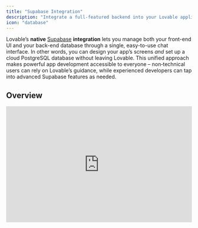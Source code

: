 ```yaml
---
title: "Supabase Integration"
description: "Integrate a full-featured backend into your Lovable application with Supabase."
icon: "database"
---
```


Lovable’s **native** [Supabase](https://supabase.com/) **integration** lets you manage both your front-end UI and your back-end database through a single, easy-to-use chat interface. In other words, you can design your app’s screens _and_ set up a cloud PostgreSQL database without leaving Lovable. This unified approach makes powerful app development accessible to everyone – non‑technical users can rely on Lovable’s guidance, while experienced developers can tap into advanced Supabase features as needed.

## Overview

<iframe width="100%" height="315" src="https://www.youtube.com/embed/-sSOyO0FiPE?si=WljVA-E0YU4LObMY" title="YouTube video player" frameborder="0" allow="accelerometer; autoplay; clipboard-write; encrypted-media; gyroscope; picture-in-picture; web-share" referrerpolicy="strict-origin-when-cross-origin" allowfullscreen />

Supabase is an open-source alternative to Firebase, providing a hosted PostgreSQL database with real-time capabilities, user authentication, file storage, and serverless functions. By connecting Supabase to your Lovable app, you instantly gain a production-ready backend without writing any boilerplate code or manually configuring servers. Supabase’s intuitive web dashboard makes it easy to manage your data and users, and its robust SQL foundation means you retain the full power and scalability of a PostgreSQL database.

### **Key features unlocked by Supabase integration:**

- **Database (PostgreSQL)** – Store and query your app data with full SQL support. Lovable can automatically generate the necessary tables and schema based on your prompts.
- **User Authentication** – Securely manage user sign-ups, logins, and access control. Lovable can add pre-built authentication flows (email/password, etc.) to your app with a simple prompt.
- **File Storage** – Upload and serve images or other files via Supabase Storage. Great for user profile photos, uploads, or any static media your app needs to handle.
- **Real-time Updates** – Supabase can stream live data changes to your app. This enables features like live chat, activity feeds, or collaborative dashboards that update instantly for all users.
- **Edge Functions (Serverless)** – Run custom backend logic (in JavaScript/TypeScript) on Supabase’s infrastructure. Lovable will create and deploy these functions for tasks like sending emails, processing payments, or integrating with external APIs.

### **Why use Lovable’s Supabase integration?**

With Lovable, you don’t have to juggle separate tools for front-end design and back-end setup. By simply conversing with Lovable’s AI, you can build your UI _and_ have the underlying database and server functions created for you automatically. This means faster development and fewer integration headaches. For example, if you prompt Lovable with “Add a user feedback form and save responses to the database,” Lovable will generate the form UI **and** set up a Supabase table to store the feedback – all in one go. This seamless end-to-end generation is Lovable’s unique strength, empowering beginners to build complex apps and allowing power users to move faster.

## Getting Started: Connecting Supabase to Lovable

Connecting a Supabase backend to your Lovable project is straightforward. You’ll need a Supabase account (free tier is fine) and a Lovable project ready. If you don’t have a Supabase account yet, you can sign up at the Supabase website – no credit card required for the free tier.

<iframe width="100%" height="315" src="https://www.youtube.com/embed/V_2aZCjrTJo" title="YouTube video player" frameborder="0" allow="accelerometer; autoplay; clipboard-write; encrypted-media; gyroscope; picture-in-picture" allowfullscreen />

<Steps>
  <Step title="Create a Supabase account">
    Register a new Supabase account [here](https://app.supabase.com/sign-up) or [sign in](https://app.supabase.com/sign-in) if you already have one.

    <iframe width="100%" height="315" src="https://www.youtube.com/embed/g8CvOq3b-sg" title="YouTube video player" frameborder="0" allow="accelerometer; autoplay; clipboard-write; encrypted-media; gyroscope; picture-in-picture" allowfullscreen />
  </Step>
  <Step title="Create a new project in Supabase.">
    Click on \+ New Project, complete the necessary fields, and allow a few minutes for setup.

    <iframe width="100%" height="315" src="https://www.youtube.com/embed/z6eDOn1613U?si=OhuL1AdNObVYFkbY" title="YouTube video player" frameborder="0" allow="accelerometer; autoplay; clipboard-write; encrypted-media; gyroscope; picture-in-picture; web-share" referrerpolicy="strict-origin-when-cross-origin" allowfullscreen />
  </Step>
  <Step title="Connect Supabase to Lovable">
    <Steps>
      <Step title="Initiate the Supabase connection in Lovable.">
        In the Lovable editor, open the **Integrations** menu (usually found in the top-right toolbar). Click **Connect Supabase**. Lovable will prompt you to log in to Supabase if you aren’t already.
      </Step>
      <Step title="Authorize and select or create a project.">
        A Supabase login screen will appear. Sign into your Supabase account and authorize Lovable. Next, you’ll be asked to choose a Supabase **organization** and **project** to link with your Lovable app. You can select an existing project or create a new one on the spot (Lovable’s chat will guide you through creating a new Supabase project if needed).
      </Step>
      <Step title="Wait for configuration to complete.">
        After selecting the project, Lovable will automatically configure the connection. Within a few seconds, you should see a confirmation message in the chat (e.g. “✅ Supabase connected”). At this point, your Lovable app is now linked to the Supabase database – ready to use authentication, data storage, and other backend features.
      </Step>
    </Steps>
    <Tip>
      Both Lovable and Supabase offer generous free tiers for development. If your app grows or requires advanced features, you may eventually need paid plans for each service separately. For now, you can experiment without incurring costs.
    </Tip>
  </Step>
</Steps>

## Adding User Authentication

One of the first things you’ll likely want is user authentication (so people can sign up and log into your app). Lovable’s Supabase integration makes this trivial to set up via chat.

<iframe width="100%" height="315" src="https://www.youtube.com/embed/LHpMUj-Jf_k" title="YouTube video player" frameborder="0" allow="accelerometer; autoplay; clipboard-write; encrypted-media; gyroscope; picture-in-picture" allowfullscreen />

### Email and Password (Basic Setup)

Once your project is connected to Supabase, Lovable can generate authentication pages for you. For example, you can simply prompt: **“Add login”**. This will typically create a basic login page (and related signup flow) in your app, wired up to Supabase’s authentication system.

After Lovable adds the login UI, you have a couple of ways to create users for testing:

<Note>
  Example prompt:

  ```
  Add login
  ```
</Note>

- **Via your app’s signup form:** Use the newly added interface in your app to register a user (this will communicate with Supabase to create the account).
- **Via Supabase Dashboard:** Go to your Supabase project’s dashboard, navigate to **Authentication \> Users**, and manually add a new user (email and password). This is handy to set up a test account quickly.

<Tip>
  For development convenience, we recommend disabling email confirmation in Supabase while you test. This way, users can log in immediately without needing to verify an email. To do this, open your Supabase dashboard and go to **Authentication \> Settings (or Providers) \> Email**, then **disable the “Confirm email” requirement**. You can re-enable confirmations later in production for security.
</Tip>

Lovable will have already configured your Lovable app to recognize authenticated users (for example, gating certain pages to logged-in users only, if appropriate). You can further customize the look and feel of the login/signup pages using Lovable’s editor or prompts. Supabase Integration 2.0 even allows adding extra fields to your signup form or styling the form to match your brand.

### Social Logins (e.g. Google)

<iframe width="100%" height="315" src="https://www.youtube.com/embed/W6-_0-Eekio?si=8WkxiJn0oe4wfSbe" title="YouTube video player" frameborder="0" allow="accelerometer; autoplay; clipboard-write; encrypted-media; gyroscope; picture-in-picture; web-share" referrerpolicy="strict-origin-when-cross-origin" allowfullscreen />

Supabase supports OAuth logins like Google, GitHub, Twitter, and more. You can integrate these into your Lovable app as well:

1. **Enable the provider in Supabase:** In your Supabase dashboard, navigate to **Authentication \> Providers**. You’ll see a list of external login providers. Toggle on **Google** (for example) and follow the instructions to provide the required OAuth Client ID and Secret from Google. _(Supabase will guide you on how to obtain these credentials from Google’s developer console.)_ Save the settings – your Supabase project now knows how to handle Google logins.
2. **Update your Lovable app’s UI:** Next, you can prompt Lovable to add a social login option. For instance: **“Add a ‘Sign in with Google’ button to the login page.”** Lovable will modify the authentication page, adding a Google sign-in button and the necessary code to initiate the OAuth flow via Supabase.

Once this is done, users of your app will be able to click “Sign in with Google”, be redirected to Google for authentication, and then return to your app as logged-in users. You can enable other providers (GitHub, Facebook, etc.) in a similar way – just remember to configure each in Supabase and then adjust your Lovable UI accordingly.

## Managing Data with Supabase

Beyond authentication, the core of most apps is reading and writing data. With Lovable and Supabase, you can create database tables and connect them to your UI without leaving the chat prompt.

<iframe width="100%" height="315" src="https://www.youtube.com/embed/V5LdDEuCli4" title="YouTube video player" frameborder="0" allow="accelerometer; autoplay; clipboard-write; encrypted-media; gyroscope; picture-in-picture" allowfullscreen />

### Creating Database Tables via Lovable

After connecting Supabase, whenever you need to store data persistently, you can instruct Lovable and it will coordinate the database setup for you. The process typically looks like this:

<Steps>
  <Step title="Describe the feature and data you need">
    In Lovable’s chat, request a feature that involves data storage. For example, you might say: **“Add a feedback form and save responses in a database table.”** Be as clear as possible about what data you want to store (e.g. user feedback with a message and rating, or an inventory item with name, price, etc.). Lovable will use this information to determine what database structure is required.
  </Step>
  <Step title="Review the generated SQL snippet">
    Lovable’s AI will propose updates to your app. Since your request involves storing data, Lovable will also produce a SQL schema snippet – essentially the commands to create the necessary table(s) or columns in Supabase. For example, it might say something like: _“I will create a table _`feedback`_with columns _ `id`_, _`message`_, and _`rating`_”_ and provide the SQL code for that. This snippet appears in the chat or sidebar for you to copy.
  </Step>
  <Step title="Run the SQL in Supabase">
    Open your Supabase dashboard and go to the **SQL Editor**. Paste the SQL snippet from Lovable and execute it, which will create the new table (or alter an existing table) in your database. You can verify in the Supabase **Table Editor** that the table now exists with the specified columns.
  </Step>
  <Step title="Confirm and let Lovable finish integration">
    Back in Lovable, confirm that you ran the SQL (the chat might ask for confirmation, or you can simply tell Lovable “done” or click a provided confirmation). Lovable will then finalize the integration: it updates your app’s UI to bind form inputs, lists, or other components to the new Supabase table. Continuing our example, the feedback form in your app is now connected—when a user submits feedback, it will be saved into the `feedback` table, and you can retrieve and display those entries as well.
  </Step>
</Steps>

That’s it\\! You didn’t have to manually design a database schema or write any backend code – Lovable and Supabase handled it from your description. You can repeat this process for any new data feature (blog posts, comments, products, etc.).

For example, if you want users to be able to post articles in your app, you could prompt: **“Allow users to create posts with a title and content, and store these in the database.”** Lovable would generate a `posts` table (with fields for title, content, author, timestamps, etc.), give you the SQL to add it to Supabase, and then wire up the front-end forms and pages to that table.

<Note>
  Supabase’s dashboard offers a rich interface to manage your data. You can view and edit table rows in a spreadsheet-like UI, define relationships between tables, and even import data from CSV or Excel. Under the hood, it’s all PostgreSQL – which means you can perform complex queries or use SQL features as needed. Supabase even provides an **AI SQL Assistant** in its SQL editor to help you write queries if you’re not familiar with SQL. This can be handy for advanced analysis or troubleshooting.
</Note>

### File Storage (Images & Media)

When your Lovable app needs to handle file uploads (for example, user profile pictures, attachments, or any media), Supabase integration has you covered. Supabase includes a **Storage** service for hosting files (images, videos, PDFs, etc.) conveniently alongside your database.

If you add an **Upload** component or an image upload feature in your Lovable app, Lovable will utilize Supabase Storage behind the scenes. Uploaded files will be stored in a storage bucket within your Supabase project, and you’ll get a URL or reference to use for displaying or downloading the file later.

By default, Supabase’s free tier allows files up to **50MB** each to be uploaded. This is plenty for most images or short videos. If your app needs to handle larger files, Supabase’s paid plans support bigger uploads (including **resumable uploads** for very large files). You can organize files into folders (buckets) and manage access permissions via the Supabase dashboard as needed.

<Note>
  Suppose your app has user profiles and you want users to add a profile picture. You might prompt Lovable: _“Add a profile picture upload to the account settings page.”_ Lovable will create the UI for uploading an image. Thanks to the Supabase integration, when a user uploads a file, it’s saved in your Supabase Storage (in a bucket, e.g. `public/avatar-images`), and Lovable will handle retrieving that image URL to display the profile picture in your app. All of this happens without you writing any storage-handling code.
</Note>

## Storing Secrets (API Keys & Config)

Many applications need to use secret keys or API credentials for third-party services (for example, Stripe API keys for payments or OpenAI keys for AI features). With Supabase connected, Lovable provides a secure way to store and use these secrets.

You can add secret keys to your Lovable project in two ways:

1. **Project Settings UI:** In Lovable, go to your project’s settings and find the **Secrets** section. Here you can add keys (name and value).
2. **Via Prompt:** You can ask Lovable something like “Show me the secrets form” in the chat, and it will present a UI to input secret values.

Under the hood, Lovable stores these secrets in **Supabase’s Edge Function secret manager** for your project. They are encrypted and kept safe on the backend. When you deploy Edge Functions (see next section), those functions can retrieve these secrets to interact with external services.

<Tip>
  For example, if you integrate Stripe for payments, you would store your Stripe Secret Key as a secret. When Lovable deploys a payment-processing function to Supabase, it will automatically include that key from the secret store so the function can authenticate with Stripe. This way, you never have to hard-code secrets into your app, and you avoid exposing them publicly.
</Tip>

## Backend Logic with Edge Functions

<iframe width="100%" height="315" src="https://www.youtube.com/embed/p_hKIDlxXp0" title="YouTube video player" frameborder="0" allow="accelerometer; autoplay; clipboard-write; encrypted-media; gyroscope; picture-in-picture" allowfullscreen />

Sometimes your app needs custom backend logic beyond basic data CRUD (Create, Read, Update, Delete). **Supabase Edge Functions** are serverless functions (similar to AWS Lambda) that let you run code on the backend triggered by events or requests. Lovable’s integration means you can define desired backend behavior in plain language, and Lovable will write and deploy the necessary Edge Function code to Supabase for you.

Typical use cases for Edge Functions in Lovable include:

- **Using AI services:** e.g. processing some input with OpenAI or Anthropic APIs (with the API key stored as a secret as described above).
- **Sending emails or notifications:** e.g. sending a welcome email when a user signs up, via an email API like Resend.
- **Processing payments:** e.g. creating a checkout session or fulfilling an order using Stripe’s API.
- **Scheduled tasks:** e.g. performing a cleanup or summary job every hour/day (Supabase Edge Functions can be triggered on a schedule).
- **Complex computations or third-party integrations:** any code that you don’t want to run on the client-side can be done in an Edge Function.

To add a backend function, simply describe what you need in the Lovable chat. For example: _“When a user submits the feedback form, analyze the text using OpenAI and store a sentiment score.”_ Lovable will generate the code for this logic as a Supabase Edge Function (in this case, calling the OpenAI API) and deploy it to your Supabase project. It will also update your Lovable app to call this function at the right time (e.g., on form submission) and handle the response.

You can find and monitor your Edge Functions in the Supabase dashboard under **Functions**. Each function will have logs that show recent executions and any output or errors. Lovable’s Supabase Integration 2.0 improves this experience by automatically reading those logs when something goes wrong – if your function errors out, Lovable will surface the error message in the chat to help you troubleshoot. Of course, you can always check the Supabase logs yourself for more details or for peace of mind.

<Warning>
  **Before going live:** Supabase’s default security rules are permissive for development, but you should set up **Row Level Security (RLS)** policies to protect your data in production. RLS allows you to define who can read or write each row in your database tables (for example, ensuring users can only access their own data). Lovable can assist in generating basic RLS policies if you prompt it (for instance, “Apply security policies so users can only edit their own feedback”). However, always review and test these policies in the Supabase dashboard under **Auth \> Policies**. Proper security setup is crucial before you invite real users to your app.
</Warning>

### FAQ

<AccordionGroup>
  <Accordion title="What does the Supabase integration actually do for me?">
    It gives your Lovable app a fully managed backend. Without it, Lovable can still build your UI, but you’d have nowhere to persist data or manage users out-of-the-box. With Supabase connected, Lovable can create user accounts (authentication), store and retrieve data in a database, upload files, run server-side code, and more – all automatically. Essentially, Supabase provides the databases and servers behind your app, and Lovable drives it through prompts.
  </Accordion>
  <Accordion title="Do I need separate accounts for Lovable and Supabase?">
    Yes. Lovable and Supabase are two separate platforms. You will need an account on Supabase (to host your database) in addition to your Lovable account. The good news is both have free tiers, so you can get started without any cost. Just remember that if you later upgrade for more usage or features, you’d handle billing for each service individually.
  </Accordion>
  <Accordion title="How do I connect Lovable with Supabase?">
    1. In the Lovable editor, go to the **Integrations** section.
    2. Click **Connect to Supabase** and follow the authentication steps.
    3. If needed, create a new Supabase project within Lovable.
    4. Lovable will automatically generate the necessary database schema and connect it to your project.
  </Accordion>
  <Accordion title="Can I integrate my Supabase-connected Lovable app with external automation tools?">
    Absolutely. When you use Lovable \+ Supabase, your data lives in Supabase’s database and Supabase also provides auto-generated RESTful APIs for your tables (as well as a client library). This means you can use tools like Zapier, [Make.com](http://Make.com), or any other service to interact with your app’s backend data via HTTP requests. For example, Zapier could fetch or add records to a Supabase table of your app. Additionally, you can create custom API endpoints using Supabase Edge Functions (which Lovable can help create) to trigger more complex workflows. In short, integrating with third-party automation services is doable – it just might involve a bit of configuration with Supabase’s API keys or webhooks.
  </Accordion>
  <Accordion title="How scalable is Supabase for when my app grows?">
    Supabase is built on **PostgreSQL**, which can handle large amounts of data and high traffic. Out of the box, your free database can handle a decent workload (millions of rows, multiple connections). As your needs grow, you can upgrade your Supabase plan for more storage, throughput, and features. Many production apps run entirely on Supabase, so you’re in good hands. Just be mindful of the usage limits on the free tier (which Supabase documents on their site) and plan to scale up if you approach those limits.
  </Accordion>
  <Accordion title="How can I add real-time features like a chat or live feed to my app?">
    Supabase has built-in real-time subscriptions on your database. This means your app can listen for changes (inserts, updates, deletes) on specific tables and react instantly. To leverage this, you would design your Lovable app feature as usual (e.g. a chat room that writes messages to a `messages` table). Lovable knows about Supabase’s real-time capabilities, so it can set up the front-end to subscribe to that table’s changes. In practice, after you’ve created a table for, say, chat messages, you can prompt Lovable to **“enable real-time updates for the chat”** and it will use Supabase’s real-time API under the hood. Users will then see new messages appear live without needing to refresh. This works for any scenario where live updates are useful (comments, notifications, dashboards, etc.).
  </Accordion>
  <Accordion title="Is there a limit to file uploads with Supabase storage?">
    On the free tier, Supabase limits individual file upload size to **50MB**. This covers most use cases like images, audio, or short videos. If you need to handle larger files (such as lengthy videos or large datasets), upgrading to a paid plan enables larger and even resumable uploads. Also note there’s an overall storage quota per project (e.g. how many total GB you can store) that increases with higher plans.
  </Accordion>
  <Accordion title="How do I configure authentication in Supabase?">
    Lovable automatically sets up authentication, but you may need to:

    - Go to **Supabase Dashboard \> Authentication**.
    - Enable **Email Sign-in/Sign-up**.
    - Disable email confirmation for easier local testing.
  </Accordion>
  <Accordion title="Can I use one Supabase database for multiple Lovable projects?">
    Yes, you can. You might build multiple front-end applications in Lovable that all connect to the same Supabase project (and thus share the same database and auth). This is advanced, but it’s possible – for example, a main app and an admin dashboard as separate Lovable projects using one common database. When connecting Supabase in each project, just select the same Supabase project. Keep in mind all those apps will read/write the same data, so design accordingly.
  </Accordion>
  <Accordion title="What if I want to test changes to my database without affecting the live app?">
    At the moment, each Lovable project connects to one Supabase project, and Lovable doesn’t have a built-in staging mode. If you want a safe playground to experiment, Supabase offers a feature called **Branching** which lets you create a temporary copy of your database (like a git branch) to test changes. You could connect a separate Lovable project to a branch or duplicate of your database for testing. In general, for serious projects you’d use caution making schema changes on a live app – perhaps create a backup or use branching, then merge changes when ready. Lovable’s integration is evolving, so future updates might introduce more seamless staging workflows.
  </Accordion>
  <Accordion title="Does Supabase or Lovable help me write custom SQL or database logic?">
    Yes. Supabase’s web interface includes an **AI SQL Assistant** that can generate SQL queries from natural language. So if you need a complex query or are not comfortable writing SQL, you can try that tool in the Supabase SQL editor. On Lovable’s side, you typically don’t need to hand-write SQL at all – the AI handles most of the schema creation and queries for you. But if you’re an advanced user and want to do something custom, you can always use Lovable’s GitHub integration to inspect or edit the code, or run raw SQL on the database as needed.
  </Accordion>
  <Accordion title="How do I handle payments in my Lovable app?">
    Payments are handled via integrations like Stripe, which you can use in conjunction with Supabase Edge Functions. For instance, you might prompt Lovable: “Add a checkout button and process payments with Stripe.” Lovable would then create an Edge Function that talks to Stripe’s API (using your Stripe secret key stored as a secret) and perhaps store the transaction details in your Supabase database. The UI would be updated to include the checkout/pay button. Essentially, Supabase provides the environment (Edge Functions, database) to implement payments, and Lovable can scaffold the code for you. For more details, you can also refer to the Stripe & Payments integration guide in Lovable’s documentation, which covers setting up Stripe specifically.
  </Accordion>
</AccordionGroup>